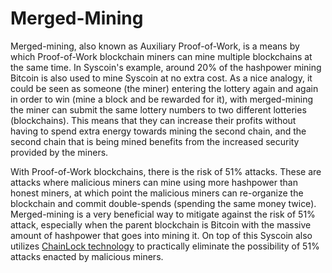 # Merged-Mining

Merged-mining, also known as Auxiliary Proof-of-Work, is a means by which Proof-of-Work blockchain miners can mine multiple blockchains at the same time. In Syscoin's example, around 20% of the hashpower mining Bitcoin is also used to mine Syscoin at no extra cost. As a nice analogy, it could be seen as someone (the miner) entering the lottery again and again in order to win (mine a block and be rewarded for it), with merged-mining the miner can submit the same lottery numbers to two different lotteries (blockchains). This means that they can increase their profits without having to spend extra energy towards mining the second chain, and the second chain that is being mined benefits from the increased security provided by the miners.

With Proof-of-Work blockchains, there is the risk of 51% attacks. These are attacks where malicious miners can mine using more hashpower than honest miners, at which point the malicious miners can re-organize the blockchain and commit double-spends (spending the same money twice). Merged-mining is a very beneficial way to mitigate against the risk of 51% attack, especially when the parent blockchain is Bitcoin with the massive amount of hashpower that goes into mining it. On top of this Syscoin also utilizes [ChainLock technology](chainlocks) to practically eliminate the possibility of 51% attacks enacted by malicious miners.

